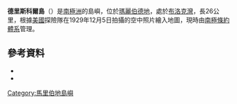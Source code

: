 {{Coord|76|12|S|146|55|W|source:GNIS|display=title}}

'''德里斯科爾島'''（{{lang-en|Driscoll Island}}）是[[南極洲|南極洲]]的島嶼，位於[[瑪麗伯德地|瑪麗伯德地]]，處於[[布洛克灣|布洛克灣]]，長26公里，根據[[美國|美國]]探險隊在1929年12月5日拍攝的空中照片繪入地圖，現時由[[南極條約體系|南極條約體系]]管理。

==參考資料==
*{{cite gnis | type = antarid | id = 4083| name = Driscoll Island| accessdate = 2012-01-31}}
*{{usgs-gazetteer|id=4083}}

{{DEFAULTSORT:Driscoll Island}}
[[Category:馬里伯地島嶼|Category:馬里伯地島嶼]]


{{MarieByrdLand-geo-stub}}